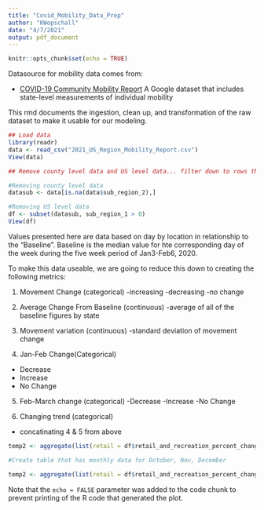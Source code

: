 ```yaml
---
title: "Covid_Mobility_Data_Prep"
author: "KWopschall"
date: "4/7/2021"
output: pdf_document
---
```


```r
knitr::opts_chunk$set(echo = TRUE)
```

Datasource for mobility data comes from: 

- [COVID-19 Community Mobility Report](https://www.google.com/covid19/mobility/) A Google dataset that includes state-level measurements of individual mobility

This rmd documents the ingestion, clean up, and transformation of the raw dataset to make it usable for our modeling.

```r
## Load data
library(readr)
data <- read_csv("2021_US_Region_Mobility_Report.csv")
View(data)
```

```r
## Remove county level data and US level data... filter down to rows that are only tied to state level

#Removing county level data
datasub <- data[is.na(data$sub_region_2),]

#Removing US level data
df <- subset(datasub, sub_region_1 > 0)
View(df)
```

Values presented here are data based on day by location in relationship to the "Baseline". Baseline is the median value for hte corresponding day of the week during the five week period of Jan3-Feb6, 2020.

To make this data useable, we are going to reduce this down to creating the following metrics:

1. Movement Change (categorical)
-increasing
-decreasing
-no change

2. Average Change From Baseline (continuous)
-average of all of the baseline figures by state

3. Movement variation (continuous)
-standard deviation of movement change

4. Jan-Feb Change(Categorical)
- Decrease
- Increase
- No Change

5. Feb-March change (categorical)
-Decrease
-Increase
-No Change

6. Changing trend (categorical)
- concatinating 4 & 5 from above
```r
temp2 <- aggregate(list(retail = df$retail_and_recreation_percent_change_from_baseline), list(format(df$date, "%Y-%m"), df$sub_region_1, mean)
```


```r

#Create table that has monthly data for October, Nov, December

temp2 <- aggregate(list(retail = df$retail_and_recreation_percent_change_from_baseline), list(format(df$date, "%Y-%m"), df$sub_region_1, mean)

```

Note that the `echo = FALSE` parameter was added to the code chunk to prevent printing of the R code that generated the plot.
